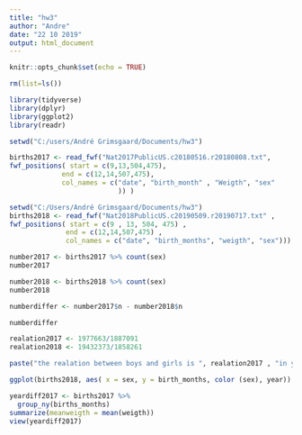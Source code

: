---
title: "hw3"
author: "Andre"
date: "22 10 2019"
output: html_document
---

```{r setup, include=FALSE}
knitr::opts_chunk$set(echo = TRUE)
```


```{r}
rm(list=ls())

library(tidyverse)
library(dplyr)
library(ggplot2)
library(readr)

```

```{r}
setwd("C:/users/André Grimsgaard/Documents/hw3")

births2017 <- read_fwf("Nat2017PublicUS.c20180516.r20180808.txt",
fwf_positions( start = c(9,13,504,475),
             end = c(12,14,507,475),
             col_names = c("date", "birth_month" , "Weigth", "sex"
                           )) )
```

```{r}
setwd("C:/Users/André Grimsgaard/Documents/hw3")
births2018 <- read_fwf("Nat2018PublicUS.c20190509.r20190717.txt" ,
fwf_positions( start = c(9 , 13, 504, 475) ,
              end = c(12,14,507,475) ,
              col_names = c("date", "birth_months", "weigth", "sex")))
```

```{r}
number2017 <- births2017 %>% count(sex)
number2017

number2018 <- births2018 %>% count(sex)
number2018 

numberdiffer <- number2017$n - number2018$n

numberdiffer 

realation2017 <- 1977663/1887091
realation2018 <- 19432373/1858261

paste("the realation between boys and girls is ", realation2017 , "in year 2017, and ", realation2018, "in year 2018")
```

```{r}
ggplot(births2018, aes( x = sex, y = birth_months, color (sex), year))
```
```{r}
yeardiff2017 <- births2017 %>%
  group_ny(births_months) 
summarize(meanweigth = mean(weigth))
view(yeardiff2017)
```


